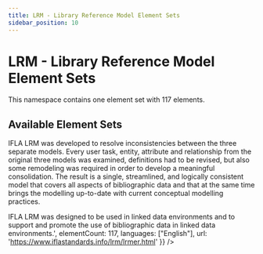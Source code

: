 ```yaml
---
title: LRM - Library Reference Model Element Sets
sidebar_position: 10
---
```


# LRM - Library Reference Model Element Sets

This namespace contains one element set with 117 elements.

## Available Element Sets

<div style={{ display: 'grid', gap: '20px', marginTop: '24px' }}>
  <ElementSetCard 
    elementSet={{
      id: 'lrmer',
      title: 'LRMer (IFLA Library Reference Model Entity Relationship)',
      description: 'IFLA LRM is a high-level conceptual reference model developed within an entity-relationship modelling framework. It is the consolidation of the separately developed IFLA conceptual models: FRBR, FRAD, FRSAD.

IFLA LRM was developed to resolve inconsistencies between the three separate models. Every user task, entity, attribute and relationship from the original three models was examined, definitions had to be revised, but also some remodeling was required in order to develop a meaningful consolidation. The result is a single, streamlined, and logically consistent model that covers all aspects of bibliographic data and that at the same time brings the modelling up-to-date with current conceptual modelling practices.

IFLA LRM was designed to be used in linked data environments and to support and promote the use of bibliographic data in linked data environments.',
      elementCount: 117,
      languages: ["English"],
      url: 'https://www.iflastandards.info/lrm/lrmer.html'
    }}
  />
</div>